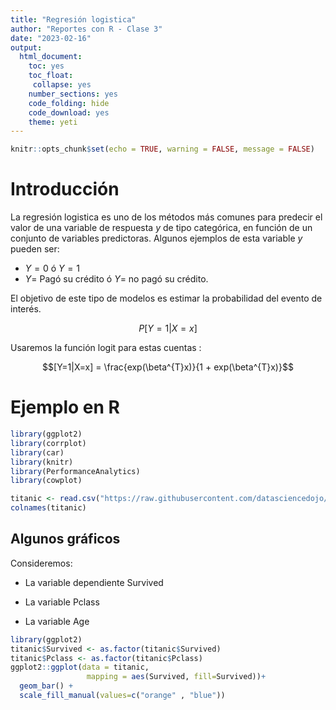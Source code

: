 ---
title: "Regresión logistica"
author: "Reportes con R - Clase 3"
date: "2023-02-16"
output:
  html_document: 
    toc: yes 
    toc_float:
     collapse: yes
    number_sections: yes 
    code_folding: hide
    code_download: yes
    theme: yeti
---

```{r setup, include=FALSE}
knitr::opts_chunk$set(echo = TRUE, warning = FALSE, message = FALSE)
```

# Introducción 

La regresión logistica es uno de los métodos más comunes para predecir el valor de una variable de respuesta $y$ de tipo categórica, en función de un conjunto de variables predictoras. Algunos ejemplos de esta variable $y$ pueden ser: 

* $Y=0$ ó $Y=1$
* $Y=$ Pagó su crédito ó $Y=$ no pagó su crédito.  

El objetivo de este tipo de modelos es estimar la probabilidad del evento de interés. 

$$P[Y=1 | X=x]$$ 

Usaremos la función logit para estas cuentas : 

$$[Y=1|X=x] = \frac{exp(\beta^{T}x)}{1 + exp(\beta^{T}x)}$$

# Ejemplo en R 

```{r CargaLibrerias, eval=FALSE}
library(ggplot2)
library(corrplot)
library(car)
library(knitr)
library(PerformanceAnalytics)
library(cowplot)
```

```{r CargarDaos, include=TRUE}
titanic <- read.csv("https://raw.githubusercontent.com/datasciencedojo/datasets/master/titanic.csv")
colnames(titanic)

```

## Algunos gráficos 

Consideremos:

* La variable dependiente Survived

* La variable Pclass

* La variable Age 


```{r PrimerGrafico}
library(ggplot2)
titanic$Survived <- as.factor(titanic$Survived)
titanic$Pclass <- as.factor(titanic$Pclass)
ggplot2::ggplot(data = titanic,
                 mapping = aes(Survived, fill=Survived))+
  geom_bar() + 
  scale_fill_manual(values=c("orange" , "blue")) 
```


